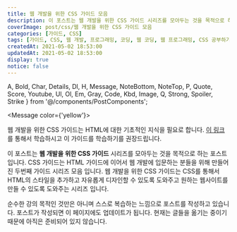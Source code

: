 ```yaml
---
title: 웹 개발을 위한 CSS 가이드 모음
description: 이 포스트는 웹 개발을 위한 CSS 가이드 시리즈를 모아두는 것을 목적으로 하는 포스트입니다. CSS 가이드는 HTML 가이드에 이어서 웹 개발에 입문하는 분들을 위해 만들어진 두번째 가이드 시리즈 모음 입니다. 웹 개발을 위한 CSS 가이드는 CSS를 통해서 HTML의 스타일을 추가하고 자유롭게 디자인할 수 있도록 도와주고 원하는 웹사이트를 만들 수 있도록 도와주는 시리즈 입니다.
coverImage: post/css/웹 개발을 위한 CSS 가이드 모음
categories: [가이드, CSS]
tags: [가이드, CSS, 웹 개발, 프로그래밍, 코딩, 웹 코딩, 웹 프로그래밍, CSS 공부하기, CSS 초보]
createdAt: 2021-05-02 18:53:00
updatedAt: 2021-05-02 18:53:00
display: true
notice: false
---
```


  A, Bold, Char, Details, Dl, H, Message, NoteBottom, NoteTop, P,
  Quote, Score, Youtube, Ul, Ol, Em, Gray, Code, Kbd, Image,
  Q, Strong, Spoiler, Strike
} from '@/components/PostComponents';

<Message color={'yellow'}>
  <p>웹 개발을 위한 CSS 가이드는 HTML에 대한 기초적인 지식을 필요로 합니다. <A type={'blog'} href={'/post/2021-05-02-01-complete-html-guide'}>이 링크</A>를 통해서 학습하시고 이 가이드를 학습하기를 권장드립니다.</p>
</Message>

이 포스트는 **웹 개발을 위한 CSS 가이드** 시리즈를 모아두는 것을 목적으로 하는 포스트입니다. CSS 가이드는 HTML 가이드에 이어서 웹 개발에 입문하는 분들을 위해 만들어진 두번째 가이드 시리즈 모음 입니다. 웹 개발을 위한 CSS 가이드는 CSS를 통해서 HTML의 스타일을 추가하고 자유롭게 디자인할 수 있도록 도와주고 원하는 웹사이트를 만들 수 있도록 도와주는 시리즈 입니다.

순수한 강의 목적인 것만은 아니며 스스로 복습하는 느낌으로 포스트를 작성하고 있습니다. 포스트가 작성되면 이 페이지에도 업데이트가 됩니다. 현재는 글들을 옮기는 중이기 때문에 아직은 준비되어 있지 않습니다.